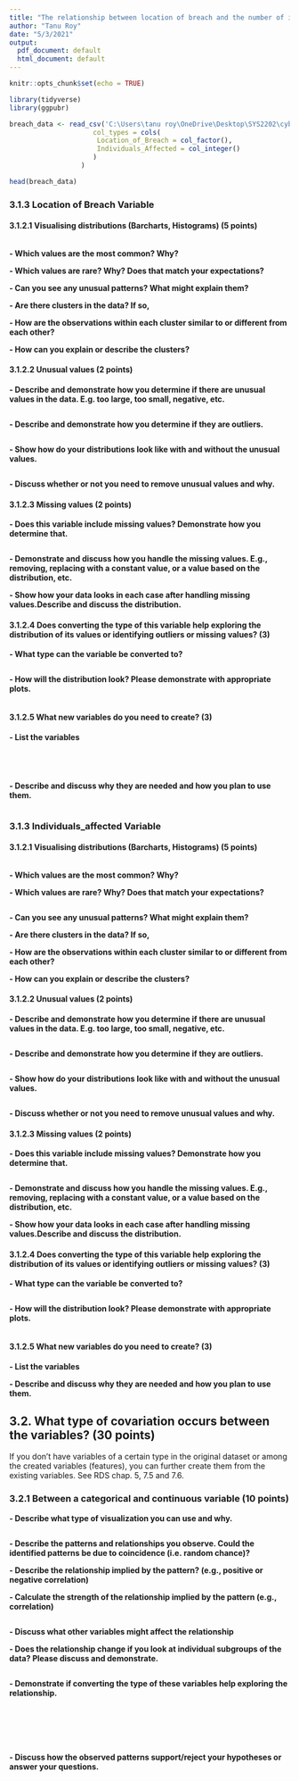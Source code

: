 ```yaml
---
title: "The relationship between location of breach and the number of individuals affected"
author: "Tanu Roy"
date: "5/3/2021"
output:
  pdf_document: default
  html_document: default
---
```


```r
knitr::opts_chunk$set(echo = TRUE)
```

```r
library(tidyverse)
library(ggpubr)
```


```r
breach_data <- read_csv('C:\Users\tanu roy\OneDrive\Desktop\SYS2202\cyber-security-final',
                     col_types = cols(
                      Location_of_Breach = col_factor(),
                      Individuals_Affected = col_integer()
                     )
                  )
```
```r
head(breach_data)
```

### 3.1.3 Location of Breach Variable 


#### 3.1.2.1 Visualising distributions (Barcharts, Histograms) (5 points)

```r

```


**- Which values are the most common? Why?** 


**- Which values are rare? Why? Does that match your expectations?** 


**- Can you see any unusual patterns? What might explain them?**


**- Are there clusters in the data? If so,**


  **- How are the observations within each cluster similar to or different from each other?**

  
  **- How can you explain or describe the clusters?**


  
#### 3.1.2.2 Unusual values (2 points) 

**- Describe and demonstrate how you determine if there are unusual values in the data. E.g. too large, too small, negative, etc.**

```r

```


**- Describe and demonstrate how you determine if they are outliers.**



```r

```

**- Show how do your distributions look like with and without the unusual values.**


```r

```

**- Discuss whether or not you need to remove unusual values and why.**


#### 3.1.2.3 Missing values (2 points)

**- Does this variable include missing values? Demonstrate how you determine that.**



```r

```

**- Demonstrate and discuss how you handle the missing values. E.g., removing, replacing with a constant value, or a value based on the distribution, etc.**



**- Show how your data looks in each case after handling missing values.Describe and discuss the distribution.** 


 

#### 3.1.2.4 Does converting the type of this variable help exploring the distribution of its values or identifying outliers or missing values? (3)
 

**- What type can the variable be converted to?**



```r

```


**- How will the distribution look? Please demonstrate with appropriate plots.**



```r

```

#### 3.1.2.5 What new variables do you need to create?  (3)


**- List the variables**


```r

```

```r

```


```r

```

```r

```


**- Describe and discuss why they are needed and how you plan to use them.**




```r

```
### 3.1.3 Individuals_affected Variable  


#### 3.1.2.1 Visualising distributions (Barcharts, Histograms) (5 points)

```r

```


**- Which values are the most common? Why?** 



**- Which values are rare? Why? Does that match your expectations?** 



```r

```


**- Can you see any unusual patterns? What might explain them?**


**- Are there clusters in the data? If so,**


  **- How are the observations within each cluster similar to or different from each other?**
  
 
  
  **- How can you explain or describe the clusters?**

 
  
#### 3.1.2.2 Unusual values (2 points) 

**- Describe and demonstrate how you determine if there are unusual values in the data. E.g. too large, too small, negative, etc.**


```r

```


**- Describe and demonstrate how you determine if they are outliers.**


```r

```

**- Show how do your distributions look like with and without the unusual values.**


```r

```

**- Discuss whether or not you need to remove unusual values and why.**

#### 3.1.2.3 Missing values (2 points)

**- Does this variable include missing values? Demonstrate how you determine that.**



```r

```

**- Demonstrate and discuss how you handle the missing values. E.g., removing, replacing with a constant value, or a value based on the distribution, etc.**

**- Show how your data looks in each case after handling missing values.Describe and discuss the distribution.** 

 

#### 3.1.2.4 Does converting the type of this variable help exploring the distribution of its values or identifying outliers or missing values? (3)



**- What type can the variable be converted to?**


```r

```


**- How will the distribution look? Please demonstrate with appropriate plots.**


```r

```

#### 3.1.2.5 What new variables do you need to create?  (3)


**- List the variables**


**- Describe and discuss why they are needed and how you plan to use them.**



## 3.2. What type of covariation occurs between the variables? (30 points)
If you don't have variables of a certain type in the original dataset or among the created variables (features), you can further create them from the existing variables. See RDS chap. 5, 7.5 and 7.6.

### 3.2.1 Between a categorical and continuous variable (10 points)

**- Describe what type of visualization you can use and why.**

```r

```


**- Describe the patterns and relationships you observe. Could the identified patterns be due to coincidence (i.e. random chance)?**


**- Describe the relationship implied by the pattern? (e.g., positive or negative correlation)**


**- Calculate the strength of the relationship implied by the pattern (e.g., correlation)**



```r

```


**- Discuss what other variables might affect the relationship**
  


**- Does the relationship change if you look at individual subgroups of the data? Please discuss and demonstrate.**



```r

```


**- Demonstrate if converting the type of these variables help exploring the relationship.**


```r

```


```r

 
```


```r

```

```r

```


```r

```


```r

```


**- Discuss how the observed patterns support/reject your hypotheses or answer your questions.**
